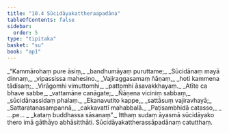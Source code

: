 ```yaml
---
title: "10.4 Sūcidāyakattheraapadāna"
tableOfContents: false
sidebar:
  order: 5
type: "tipitaka"
basket: "su"
book: "ap1"
---
```



<DynamicBreadcrumb />

<Division number="19" book="ap1">

<Paragraph number="1789" type="verses" book="ap1">
_“Kammārohaṃ pure āsiṃ,_  
_bandhumāyaṃ puruttame;_  
_Sūcidānaṃ mayā dinnaṃ,_  
_vipassissa mahesino._  

</Paragraph>

</Division>
<Division number="20" book="ap1">

<Paragraph number="1790" type="verses" book="ap1">
_Vajiraggasamaṃ ñāṇaṃ,_  
_hoti kammena tādisaṃ;_  
_Virāgomhi vimuttomhi,_  
_pattomhi āsavakkhayaṃ._  

</Paragraph>

</Division>
<Division number="21" book="ap1">

<Paragraph number="1791" type="verses" book="ap1">
_Atīte ca bhave sabbe,_  
_vattamāne canāgate;_  
_Ñāṇena viciniṃ sabbaṃ,_  
_sūcidānassidaṃ phalaṃ._  

</Paragraph>

</Division>
<Division number="22" book="ap1">

<Paragraph number="1792" type="verses" book="ap1">
_Ekanavutito kappe,_  
_sattāsuṃ vajiravhayā;_  
_Sattaratanasampannā,_  
_cakkavattī mahabbalā._  

</Paragraph>

</Division>
<Division number="23" book="ap1">

<Paragraph number="1793" type="verses" book="ap1">
_Paṭisambhidā catasso,_  
_ …pe… _  
_kataṃ buddhassa sāsanaṃ”._  

</Paragraph>

<Paragraph number="1794" book="ap1">
Itthaṃ sudaṃ āyasmā sūcidāyako thero imā gāthāyo abhāsitthāti.

</Paragraph>
</Division>

<Paragraph number="1795" type="center" book="ap1">
Sūcidāyakattherassāpadānaṃ catutthaṃ.
</Paragraph>